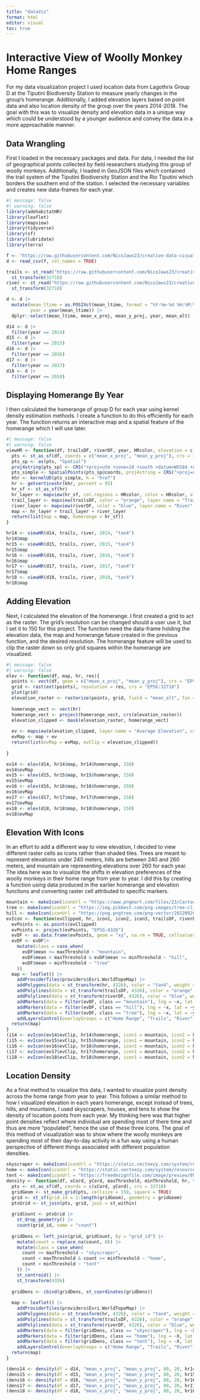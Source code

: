 ```yaml
---
title: "dataViz"
format: html
editor: visual
toc: true
---
```


# Interactive View of Woolly Monkey Home Ranges

For my data visualization project I used location data from Lagothrix Group D at the Tiputini Biodiversity Station to measure yearly changes in the group's homerange. Additionally, I added elevation layers based on point data and also location density of the group over the years 2014-2018. The goal with this was to visualize density and elevation data in a unique way which could be understood by a younger audience and convey the data in a more approachable manner.

## Data Wrangling

First I loaded in the necessary packages and data. For data, I needed the list of geographical points collected by field researchers studying this group of woolly monkeys. Additionally, I loaded in GeoJSON files which contained the trail system of the Tiputini Biodiversity Station and the Rio Tiputini which borders the southern end of the station. I selected the necessary variables and creates new data-frames for each year.

```r
#| message: false
#| warning: false
library(adehabitatHR)
library(leaflet)
library(mapview)
library(tidyverse)
library(sf)
library(lubridate)
library(terra)

f <- "https://raw.githubusercontent.com/NicoJaws23/creative-data-visualization/refs/heads/main/LagoDAllDistCombined_data.csv"
d <- read_csv(f, col_names = TRUE)

trails <- st_read("https://raw.githubusercontent.com/NicoJaws23/creative-data-visualization/refs/heads/main/TBS_Trails.geojson") |>
  st_transform(32718)
river <- st_read("https://raw.githubusercontent.com/NicoJaws23/creative-data-visualization/refs/heads/main/rio_tiputini.geojson") |>
  st_transform(32718)

d <- d |>
  mutate(mean_ltime = as.POSIXct(mean_ltime, format = "%Y-%m-%d %H:%M:%S", tz = "UTC"),
         year = year(mean_ltime)) |>
  dplyr::select(mean_ltime, mean_x_proj, mean_y_proj, year, mean_alt)

d14 <- d |>
  filter(year == 2014)
d15 <- d |>
  filter(year == 2015)
d16 <- d |>
  filter(year == 2016)
d17 <- d |>
  filter(year == 2017)
d18 <- d |>
  filter(year == 2018)
```

## Displaying Homerange By Year

I then calculated the homerange of group D for each year using kernel density estimation methods. I create a function to do this efficiently for each year. The function returns an interactive map and a spatial feature of the homerange which I will use later.

```r
#| message: false
#| warning: false
viewHR <- function(df, trailsDF, riverDF, year, HRcolor, elevation = c("Y", "N")){
  pts <- st_as_sf(df, coords = c("mean_x_proj", "mean_y_proj"), crs = 32718)
  pts_sp <- as(pts, "Spatial")
  proj4string(pts_sp) <- CRS("+proj=utm +zone=18 +south +datum=WGS84 +units=m +no_defs")
  pts_simple <- SpatialPoints(pts_sp@coords, proj4string = CRS("+proj=utm +zone=18 +south +datum=WGS84"))
  khr <- kernelUD(pts_simple, h = "href")
  hr <- getverticeshr(khr, percent = 95)
  hr_sf <- st_as_sf(hr)
  hr_layer <- mapview(hr_sf, col.regions = HRcolor, color = HRcolor, alpha.regions = 0.4, layer.name = paste(year, "Home Range"))
  trail_layer <- mapview(trailsDF, color = "orange", layer.name = "Trails", lwd = 2)
  river_layer <- mapview(riverDF, color = "blue", layer.name = "River", lwd = 2)
  map <- hr_layer + trail_layer + river_layer
  return(list(map = map, homerange = hr_sf))
}

hr14 <- viewHR(d14, trails, river, 2014, "tan4")
hr14$map
hr15 <- viewHR(d15, trails, river, 2015, "tan4")
hr15$map
hr16 <- viewHR(d16, trails, river, 2016, "tan4")
hr16$map
hr17 <- viewHR(d17, trails, river, 2017, "tan4")
hr17$map
hr18 <- viewHR(d18, trails, river, 2018, "tan4")
hr18$map
```

## Adding Elevation

Next, I calculated the elevation of the homerange. I first created a grid to act as the raster. The grid's resolution can be changed should a user use it, but I set it to 150 for this project. The function need the data-frame holding the elevation data, the map and homerange fature created in the previous function, and the desired resolution. The homerange feature will be used to clip the raster down so only grid squares within the homerange are visualized.

```r
#| message: false
#| warning: false
elev <- function(df, map, hr, res){
  points <- vect(df, geom = c("mean_x_proj", "mean_y_proj"), crs = "EPSG:32718")
  grid <- rast(ext(points), resolution = res, crs = "EPSG:32718")
  plot(grid)
  elevation_raster <- rasterize(points, grid, field = "mean_alt", fun = mean, na.rm = TRUE)
  
  homerange_vect <- vect(hr)
  homerange_vect <- project(homerange_vect, crs(elevation_raster))
  elevation_clipped <- mask(elevation_raster, homerange_vect)
  
  ev <- mapview(elevation_clipped, layer.name = "Average Elevation", col.regions = terrain.colors(20), legend = TRUE, na.color = NA)
  evMap <- map + ev
  return(list(evMap = evMap, evClip = elevation_clipped))
  
}

ev14 <- elev(d14, hr14$map, hr14$homerange, 150)
ev14$evMap
ev15 <- elev(d15, hr15$map, hr15$homerange, 150)
ev15$evMap
ev16 <- elev(d16, hr16$map, hr16$homerange, 150)
ev16$evMap
ev17 <- elev(d17, hr17$map, hr17$homerange, 150)
ev17$evMap
ev18 <- elev(d18, hr18$map, hr18$homerange, 150)
ev18$evMap
```

## Elevation With Icons

In an effort to add a different way to view elevation, I decided to view different raster cells as icons rather than shaded tiles. Trees are meant to represent elevations under 240 meters, hills are between 240 and 260 meters, and mountain are representing elevations over 260 for each year. The idea here was to visualize the shifts in elevation preferences of the woolly monkeys in their home range from year to year. I did this by creating a function using data produced in the earlier homerange and elevation functions and converting raster cell attributed to specific markers.

```r
mountain <- makeIcon(iconUrl = "https://www.pngmart.com/files/23/Cartoon-Mountains-PNG-Isolated-HD.png", iconWidth = 20, iconHeight = 20)
tree <- makeIcon(iconUrl = "https://img.pikbest.com/png-images/tree-clipart-cartoon-jungle-vector-green-big-tree_5856321.png!sw800", iconWidth = 20, iconHeight = 20)
hill <- makeIcon(iconUrl = "https://png.pngtree.com/png-vector/20220929/ourmid/pngtree-green-hill-ground-vector-clipart-png-image_6221576.png", iconWidth = 20, iconHeight = 20)
evIcon <- function(evClipped, hr, icon1, icon2, icon3, trailsDF, riverDF, maxThreshold, minThreshold){
  evPoints <- as.points(evClipped)
  evPoints <- project(evPoints, "EPSG:4326")
  evDF <- as.data.frame(evPoints, geom = "xy", na.rm = TRUE, cellvalues = TRUE)
  evDF <- evDF|>
    mutate(class = case_when(
      evDF$mean >= maxThreshold ~ "mountain",
      evDF$mean < maxThreshold & evDF$mean >= minThreshold ~ "hill",
      evDF$mean < minThreshold ~ "tree"
    ))
  map <- leaflet() |>
    addProviderTiles(providers$Esri.WorldTopoMap) |>
    addPolygons(data = st_transform(hr, 4326), color = "tan4", weight = 2, fillOpacity = 0.3, group = "Home Range") |>
    addPolylines(data = st_transform(trailsDF, 4326), color = "orange", weight = 2, group = "Trails") |>
    addPolylines(data = st_transform(riverDF, 4326), color = "blue", weight = 2, group = "River") |>
    addMarkers(data = filter(evDF, class == "mountain"), lng = ~x, lat = ~y, icon = icon1) |>
    addMarkers(data = filter(evDF, class == "hill"), lng = ~x, lat = ~y, icon = icon2) |>
    addMarkers(data = filter(evDF, class == "tree"), lng = ~x, lat = ~y, icon = icon3) |>
    addLayersControl(overlayGroups = c("Home Range", "Trails", "River"), options = layersControlOptions(collapsed = FALSE))
  return(map)
}
(i14 <- evIcon(ev14$evClip, hr14$homerange, icon1 = mountain, icon2 = hill, icon3 = tree, trails, river, maxThreshold = 260, minThreshold = 240))
(i15 <- evIcon(ev15$evClip, hr15$homerange, icon1 = mountain, icon2 = hill, icon3 = tree, trails, river, maxThreshold = 260, minThreshold = 240))
(i16 <- evIcon(ev16$evClip, hr16$homerange, icon1 = mountain, icon2 = hill, icon3 = tree, trails, river, maxThreshold = 260, minThreshold = 240))
(i17 <- evIcon(ev17$evClip, hr17$homerange, icon1 = mountain, icon2 = hill, icon3 = tree, trails, river, maxThreshold = 260, minThreshold = 240))
(i18 <- evIcon(ev18$evClip, hr18$homerange, icon1 = mountain, icon2 = hill, icon3 = tree, trails, river, maxThreshold = 260, minThreshold = 240))
```

## Location Density

As a final method to visualize this data, I wanted to visualize point density across the home range from year to year. This follows a similar method to how I visualized elevation in each years homerange, except instead of trees, hills, and mountains, I used skyscrapers, houses, and tens to show the density of location points from each year. My thinking here was that higher point densities reflect where individual are spending most of there time and thus are more "populated", hence the use of these three icons. The goal of this method of visualization was to show where the woolly monkeys are spending most of their day-to-day activity in a fun way using a human perspective of different things associated with different population densities.

```r
skyscraper <- makeIcon(iconUrl = "https://static.vecteezy.com/system/resources/previews/039/143/409/non_2x/skyscraper-building-cartoon-style-free-png.png", iconWidth = 20, iconHeight = 20)
home <- makeIcon(iconUrl = "https://static.vecteezy.com/system/resources/previews/036/519/438/non_2x/ai-generated-cartoon-house-clipart-desigh-illustration-free-png.png", iconWidth = 20, iconHeight = 20)
tent <- makeIcon(iconUrl = "https://freedesignfile.com/image/preview/8907/camping-tent-cartoon-clipart.png", iconWidth = 20, iconHeight = 20)
density <- function(df, xCord, yCord, maxThreshold, minThreshold, hr, trailsDF, riverDF, icon1, icon2, icon3){
  pts <- st_as_sf(df, coords = c(xCord, yCord), crs = 32718)
  gridGeom <- st_make_grid(pts, cellsize = 150, square = TRUE)
  grid <- st_sf(grid_id = 1:length(gridGeom), geometry = gridGeom)
  ptsGrid <- st_join(pts, grid, join = st_within)
  
  gridCount <- ptsGrid |>
    st_drop_geometry() |>
    count(grid_id, name = "count")
  
  gridDens <- left_join(grid, gridCount, by = "grid_id") |>
    mutate(count = replace_na(count, 0)) |>
    mutate(class = case_when(
      count >= maxThreshold ~ "skyscraper",
      count < maxThreshold & count >= minThreshold ~ "home",
      count < minThreshold ~ "tent"
    )) |>
    st_centroid() |>
    st_transform(4326)
  
  gridDens <- cbind(gridDens, st_coordinates(gridDens))
  
  map <- leaflet() |>
    addProviderTiles(providers$Esri.WorldTopoMap) |>
    addPolygons(data = st_transform(hr, 4326), color = "tan4", weight = 2, fillOpacity = 0.3, group = "Home Range") |>
    addPolylines(data = st_transform(trailsDF, 4326), color = "orange", weight = 2, group = "Trails") |>
    addPolylines(data = st_transform(riverDF, 4326), color = "blue", weight = 2, group = "River") |>
    addMarkers(data = filter(gridDens, class == "skyscraper"), lng = ~X, lat = ~Y, icon = icon1) |>
    addMarkers(data = filter(gridDens, class == "home"), lng = ~X, lat = ~Y, icon = icon2) |>
    addMarkers(data = filter(gridDens, class == "tent"), lng = ~X, lat = ~Y, icon = icon3) |>
    addLayersControl(overlayGroups = c("Home Range", "Trails", "River"), options = layersControlOptions(collapsed = FALSE))
  return(map)
}

(dens14 <- density(df = d14, "mean_x_proj", "mean_y_proj", 80, 20, hr14$homerange, trails, river, icon1 = skyscraper, icon2 = home, icon3 = tent))
(dens15 <- density(df = d15, "mean_x_proj", "mean_y_proj", 80, 20, hr15$homerange, trails, river, icon1 = skyscraper, icon2 = home, icon3 = tent))
(dens16 <- density(df = d16, "mean_x_proj", "mean_y_proj", 80, 20, hr16$homerange, trails, river, icon1 = skyscraper, icon2 = home, icon3 = tent))
(dens17 <- density(df = d17, "mean_x_proj", "mean_y_proj", 80, 20, hr17$homerange, trails, river, icon1 = skyscraper, icon2 = home, icon3 = tent))
(dens18 <- density(df = d18, "mean_x_proj", "mean_y_proj", 80, 20, hr18$homerange, trails, river, icon1 = skyscraper, icon2 = home, icon3 = tent))
```
